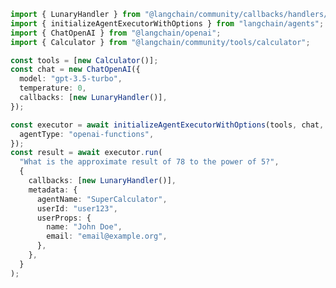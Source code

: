 ```typescript
import { LunaryHandler } from "@langchain/community/callbacks/handlers/lunary";
import { initializeAgentExecutorWithOptions } from "langchain/agents";
import { ChatOpenAI } from "@langchain/openai";
import { Calculator } from "@langchain/community/tools/calculator";

const tools = [new Calculator()];
const chat = new ChatOpenAI({
  model: "gpt-3.5-turbo",
  temperature: 0,
  callbacks: [new LunaryHandler()],
});

const executor = await initializeAgentExecutorWithOptions(tools, chat, {
  agentType: "openai-functions",
});
const result = await executor.run(
  "What is the approximate result of 78 to the power of 5?",
  {
    callbacks: [new LunaryHandler()],
    metadata: {
      agentName: "SuperCalculator",
      userId: "user123",
      userProps: {
        name: "John Doe",
        email: "email@example.org",
      },
    },
  }
);
```
